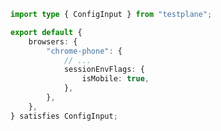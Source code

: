 ```typescript title="testplane.config.ts"
import type { ConfigInput } from "testplane";

export default {
    browsers: {
        "chrome-phone": {
            // ...
            sessionEnvFlags: {
                isMobile: true,
            },
        },
    },
} satisfies ConfigInput;
```
